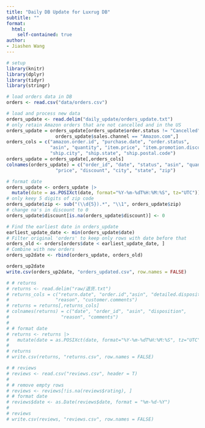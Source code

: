 ```yaml
---
title: "Daily DB Update for Luxrug DB"
subtitle: ""
format: 
  html:
    self-contained: true
author:
- Jiashen Wang
---
```

```r
# setup
library(knitr)
library(dplyr)
library(tidyr)
library(stringr)
```

```r
# load orders data in DB
orders <- read.csv("data/orders.csv")

# load and process new data
orders_update <- read.delim("daily_update/orders_update.txt")
# only retain Amazon orders that are not cancelled and in the US
orders_update = orders_update[orders_update$order.status != "Cancelled" & 
                  orders_update$sales.channel == "Amazon.com",]
orders_cols = c("amazon.order.id", "purchase.date", "order.status", 
                "asin", "quantity", "item.price", "item.promotion.discount", 
                "ship.city", "ship.state", "ship.postal.code")
orders_update = orders_update[,orders_cols]
colnames(orders_update) = c("order_id", "date", "status", "asin", "quantity", 
                  "price", "discount", "city", "state", "zip")

# format date
orders_update <- orders_update |>
  mutate(date = as.POSIXct(date, format="%Y-%m-%dT%H:%M:%S", tz="UTC"))
# only keey 5 digits of zip code
orders_update$zip <- sub("(\\d{5}).*", "\\1", orders_update$zip)
# change na's in discount to 0
orders_update$discount[is.na(orders_update$discount)] <- 0
```

```r
# Find the earliest date in orders_update
earliest_update_date <- min(orders_update$date)
# Filter original 'orders' to keep only rows with date before that
orders_old <- orders[orders$date < earliest_update_date, ]
# Combine with new orders
orders_up2date <- rbind(orders_update, orders_old)

orders_up2date
write.csv(orders_up2date, "orders_updated.csv", row.names = FALSE)
```


```r
# # returns
# returns <- read.delim("raw/退货.txt")
# returns_cols = c("return.date", "order.id","asin", "detailed.disposition", 
#                 "reason", "customer.comments")
# returns = returns[,returns_cols]
# colnames(returns) = c("date", "order_id", "asin", "disposition", 
#                   "reason", "comments")
# 
# # format date
# returns <- returns |>
#   mutate(date = as.POSIXct(date, format="%Y-%m-%dT%H:%M:%S", tz="UTC"))
# 
# returns
# write.csv(returns, "returns.csv", row.names = FALSE)
```


```r
# # reviews
# reviews <- read.csv("reviews.csv", header = T)
# 
# # remove empty rows
# reviews <- reviews[!is.na(reviews$rating), ]
# # format date
# reviews$date <- as.Date(reviews$date, format = "%m-%d-%Y")
# 
# reviews
# write.csv(reviews, "reviews.csv", row.names = FALSE)
```
